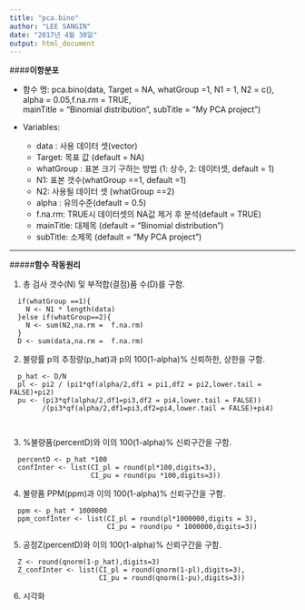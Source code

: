 ---
title: "pca.bino"
author: "LEE SANGIN"
date: "2017년 4월 30일"
output: html_document
---
  
####**이항분포**
  
  * 함수 명: pca.bino(data, Target = NA, whatGroup =1, N1 = 1, N2 = c(),
                     alpha = 0.05,f.na.rm = TRUE,  
                     mainTitle = "Binomial distribution", subTitle = "My PCA project")

* Variables:  
    -	data : 사용 데이터 셋(vector)
    -	Target: 목표 값 (default = NA)
    - whatGroup : 표본 크기 구하는 방법 (1: 상수, 2: 데이터셋, default = 1)
    - N1: 표본 갯수(whatGroup ==1, default =1)
    - N2: 사용될 데이터 셋 (whatGroup ==2)
    - alpha : 유의수준(default = 0.5)
    - f.na.rm: TRUE시 데이터셋의 NA값 제거 후 분석(default = TRUE)
    -	mainTitle: 대제목 (default = “Binomial distribution”)
    -	subTitle: 소제목 (default = “My PCA project”)  

***
  
#####**함수 작동원리**  
  
  1. 총 검사 갯수(N) 및 부적합(결점)품 수(D)를 구함.  

```
  if(whatGroup ==1){
    N <- N1 * length(data)
  }else if(whatGroup==2){
    N <- sum(N2,na.rm =  f.na.rm)
  }
  D <- sum(data,na.rm =  f.na.rm)

```
2. 불량률 p의 추정량(p_hat)과 p의 100(1-alpha)% 신뢰하한, 상한을 구함.  

```
  p_hat <- D/N
  pl <- pi2 / (pi1*qf(alpha/2,df1 = pi1,df2 = pi2,lower.tail = FALSE)+pi2)
  pu <- (pi3*qf(alpha/2,df1=pi3,df2 = pi4,lower.tail = FALSE))  
        /(pi3*qf(alpha/2,df1=pi3,df2=pi4,lower.tail = FALSE)+pi4)



```
3. %불량품(percentD)와 이의 100(1-alpha)% 신뢰구간을 구함.  

```
  percentD <- p_hat *100
  confInter <- list(CI_pl = round(pl*100,digits=3),  
                    CI_pu = round(pu *100,digits=3))

```
4. 불량품 PPM(ppm)과 이의 100(1-alpha)% 신뢰구간을 구함.  

```
  ppm <- p_hat * 1000000
  ppm_confInter <- list(CI_pl = round(pl*1000000,digits = 3),  
                        CI_pu = round(pu * 1000000,digits=3))

```
5. 공정Z(percentD)와 이의 100(1-alpha)% 신뢰구간을 구함.  

```
  Z <- round(qnorm(1-p_hat),digits=3)
  Z_confInter <- list(CI_pl = round(qnorm(1-pl),digits=3),  
                      CI_pu = round(qnorm(1-pu),digits=3))

```

6. 시각화
